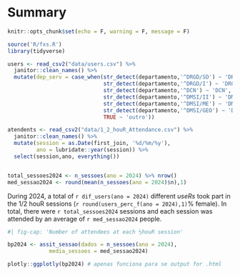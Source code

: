# Summary

```r
knitr::opts_chunk$set(echo = F, warning = F, message = F)

source('R/fxs.R')
library(tidyverse)

users <- read_csv2("data/users.csv") %>% 
  janitor::clean_names() %>% 
  mutate(dep_serv = case_when(str_detect(departamento,'^DRGD/SD') ~ 'DRGD/DA',
                              str_detect(departamento,'^DRGD/I') ~ 'DRGD/I',
                              str_detect(departamento,'^DCN') ~ 'DCN',
                              str_detect(departamento,'^DMSI/II') ~ 'DMSI/II',
                              str_detect(departamento,'^DMSI/ME') ~ 'DMSI/ME',
                              str_detect(departamento,'^DMSI/GEO') ~ 'DMSI/GEO',
                              TRUE ~ 'outro')) 

atendents <- read_csv2("data/1_2_houR_Attendance.csv") %>% 
  janitor::clean_names() %>% 
  mutate(session = as.Date(first_join, '%d/%m/%y'),
         ano = lubridate::year(session)) %>%
  select(session,ano, everything()) 


total_sessoes2024 <- n_sessoes(ano = 2024) %>% nrow()
med_sessao2024 <- round(mean(n_sessoes(ano = 2024)$n),1)

```


During 2024, a total of `r dif_users(ano = 2024)` different *useRs* took part in the 1/2 houR sessions (`r round(users_perc_f(ano = 2024),1)`% female). In total, there were `r total_sessoes2024` sessions and each session was attended by an average of `r med_sessao2024` people.

```r
#| fig-cap: 'Number of attendees at each ½houR session'

bp2024 <- assit_sessao(dados = n_sessoes(ano = 2024),
             media_sessoes = med_sessao2024)

plotly::ggplotly(bp2024) # apenas funciona para se output for .html

```




